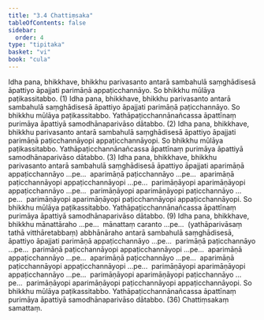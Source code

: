 ```yaml
---
title: "3.4 Chattiṃsaka"
tableOfContents: false
sidebar:
  order: 4
type: "tipitaka"
basket: "vi"
book: "cula"
---
```



<DynamicBreadcrumb />

<Division number="165" book="cula" e="ch" v="4" p="157">

<Paragraph number="691" book="cula">
Idha pana, bhikkhave, bhikkhu parivasanto antarā sambahulā saṃghādisesā āpattiyo āpajjati parimāṇā appaṭicchannāyo. So bhikkhu mūlāya paṭikassitabbo. (1)
</Paragraph>

<Paragraph number="692" book="cula">
Idha pana, bhikkhave, bhikkhu parivasanto antarā sambahulā saṃghādisesā āpattiyo āpajjati parimāṇā paṭicchannāyo. So bhikkhu mūlāya paṭikassitabbo. Yathāpaṭicchannānañcassa āpattīnaṃ purimāya āpattiyā samodhānaparivāso dātabbo. (2)
</Paragraph>

<Paragraph number="693" book="cula">
Idha pana, bhikkhave, bhikkhu parivasanto antarā sambahulā saṃghādisesā āpattiyo āpajjati parimāṇā paṭicchannāyopi appaṭicchannāyopi. So bhikkhu mūlāya paṭikassitabbo. Yathāpaṭicchannānañcassa āpattīnaṃ purimāya āpattiyā samodhānaparivāso dātabbo. (3)
</Paragraph>

<Paragraph number="694" book="cula">
Idha pana, bhikkhave, bhikkhu parivasanto antarā sambahulā saṃghādisesā āpattiyo āpajjati aparimāṇā appaṭicchannāyo …pe…  aparimāṇā paṭicchannāyo …pe…  aparimāṇā paṭicchannāyopi appaṭicchannāyopi …pe…  parimāṇāyopi aparimāṇāyopi appaṭicchannāyo …pe…  parimāṇāyopi aparimāṇāyopi paṭicchannāyo …pe…  parimāṇāyopi aparimāṇāyopi paṭicchannāyopi appaṭicchannāyopi. So bhikkhu mūlāya paṭikassitabbo. Yathāpaṭicchannānañcassa āpattīnaṃ purimāya āpattiyā samodhānaparivāso dātabbo. (9)
</Paragraph>

<Paragraph number="695" book="cula">
Idha pana, bhikkhave, bhikkhu mānattāraho …pe…  mānattaṃ caranto …pe…  (yathāparivāsaṃ tathā vitthāretabbaṃ) abbhānāraho antarā sambahulā saṃghādisesā, āpattiyo āpajjati parimāṇā appaṭicchannāyo …pe…  parimāṇā paṭicchannāyo …pe…  parimāṇā paṭicchannāyopi appaṭicchannāyopi …pe…  aparimāṇā appaṭicchannāyo …pe…  aparimāṇā paṭicchannāyo …pe…  aparimāṇā paṭicchannāyopi appaṭicchannāyopi …pe…  parimāṇāyopi aparimāṇāyopi appaṭicchannāyo …pe…  parimāṇāyopi aparimāṇāyopi paṭicchannāyo …pe…  parimāṇāyopi aparimāṇāyopi paṭicchannāyopi appaṭicchannāyopi. So bhikkhu mūlāya paṭikassitabbo. Yathāpaṭicchannānañcassa āpattīnaṃ purimāya āpattiyā samodhānaparivāso dātabbo. (36)

</Paragraph>
</Division>

<Paragraph number="696" type="center" book="cula">
Chattiṃsakaṃ samattaṃ.
</Paragraph>